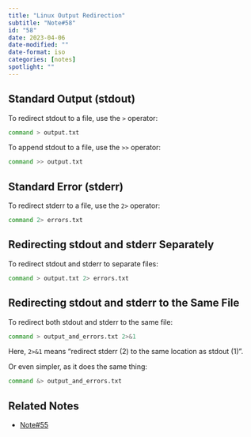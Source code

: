 ```yaml
---
title: "Linux Output Redirection"
subtitle: "Note#58"
id: "58"
date: 2023-04-06
date-modified: ""
date-format: iso
categories: [notes]
spotlight: ""
---
```

## Standard Output (stdout)

To redirect stdout to a file, use the `>` operator:

```bash
command > output.txt
```

To append stdout to a file, use the `>>` operator:

```bash
command >> output.txt
```

## Standard Error (stderr)

To redirect stderr to a file, use the `2>` operator:

```bash
command 2> errors.txt
```

## Redirecting stdout and stderr Separately

To redirect stdout and stderr to separate files:

```bash
command > output.txt 2> errors.txt
```

## Redirecting stdout and stderr to the Same File

To redirect both stdout and stderr to the same file:

```bash
command > output_and_errors.txt 2>&1
```

Here, `2>&1` means "redirect stderr (2) to the same location as stdout (1)".

Or even simpler, as it does the same thing:

```bash
command &> output_and_errors.txt
```

## Related Notes

* [Note#55](/notes/55/)
